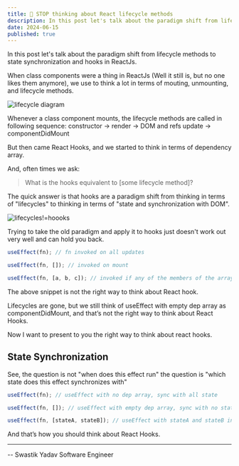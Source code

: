 ```yaml
---
title: 🛑 STOP thinking about React lifecycle methods
description: In this post let's talk about the paradigm shift from lifecycle methods to state synchronization and hooks in ReactJs.
date: 2024-06-15
published: true
---
```


In this post let's talk about the paradigm shift from lifecycle methods to state synchronization and hooks in ReactJs.

When class components were a thing in ReactJs (Well it still is, but no one likes them anymore), we use to think a lot in terms of mouting, unmounting, and lifecycle methods.

![lifecycle diagram](https://dev-to-uploads.s3.amazonaws.com/uploads/articles/340r7t1rsjtvyqbgjwef.png)

Whenever a class component mounts, the lifecycle methods are called in following sequence: constructor → render → DOM and refs update → componentDidMount

But then came React Hooks, and we started to think in terms of dependency array.

And, often times we ask:

> What is the hooks equivalent to [some lifecycle method]?

The quick answer is that hooks are a paradigm shift from thinking in terms of "lifecycles" to thinking in terms of "state and synchronization with DOM".

![lifecycles!=hoooks](https://dev-to-uploads.s3.amazonaws.com/uploads/articles/j2t7c1ymoiavzdjci11m.png)

Trying to take the old paradigm and apply it to hooks just doesn't work out very well and can hold you back.

```js
useEffect(fn); // fn invoked on all updates

useEffect(fn, []); // invoked on mount

useEffect(fn, [a, b, c]); // invoked if any of the members of the array are updated
```

The above snippet is not the right way to think about React hook.

Lifecycles are gone, but we still think of useEffect with empty dep array as componentDidMount, and that’s not the right way to think about React Hooks.

Now I want to present to you the right way to think about react hooks.

## State Synchronization

See, the question is not "when does this effect run" the question is "which state does this effect synchronizes with"

```js
useEffect(fn); // useEffect with no dep array, sync with all state

useEffect(fn, []); // useEffect with empty dep array, sync with no state

useEffect(fn, [stateA, stateB]); // useEffect with stateA and stateB in dep array sync with stateA and stateB.
```

And that’s how you should think about React Hooks.

---

-- Swastik Yadav
Software Engineer
